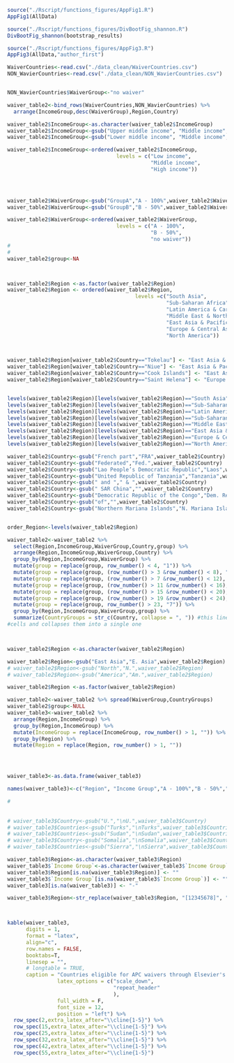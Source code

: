 
```r
source("./Rscript/functions_figures/AppFig1.R") 
AppFig1(AllData)
```


```r
source("./Rscript/functions_figures/DivBootFig_shannon.R") 
DivBootFig_shannon(bootstrap_results)
```


```r
source("./Rscript/functions_figures/AppFig3.R") 
AppFig3(AllData,"author_first")
```

\newpage
\blandscape
```r
WaiverCountries<-read.csv("./data_clean/WaiverCountries.csv")
NON_WavierCountries<-read.csv("./data_clean/NON_WavierCountries.csv")


NON_WavierCountries$WaiverGroup<-"no waiver"

waiver_table2<-bind_rows(WaiverCountries,NON_WavierCountries) %>% 
  arrange(IncomeGroup,desc(WaiverGroup),Region,Country) 

waiver_table2$IncomeGroup<-as.character(waiver_table2$IncomeGroup)
waiver_table2$IncomeGroup<-gsub("Upper middle income", "Middle income",waiver_table2$IncomeGroup)
waiver_table2$IncomeGroup<-gsub("Lower middle income", "Middle income",waiver_table2$IncomeGroup)

waiver_table2$IncomeGroup<-ordered(waiver_table2$IncomeGroup, 
                                   levels = c("Low income",
                                              "Middle income",
                                              "High income"))

  


waiver_table2$WaiverGroup<-gsub("GroupA","A - 100%",waiver_table2$WaiverGroup)
waiver_table2$WaiverGroup<-gsub("GroupB","B - 50%",waiver_table2$WaiverGroup)

waiver_table2$WaiverGroup<-ordered(waiver_table2$WaiverGroup, 
                                   levels = c("A - 100%",
                                              "B - 50%",
                                              "no waiver"))
# 
# 
waiver_table2$group<-NA



waiver_table2$Region <-as.factor(waiver_table2$Region)
waiver_table2$Region <- ordered(waiver_table2$Region, 
                                         levels =c("South Asia",
                                                   "Sub-Saharan Africa",
                                                   "Latin America & Caribbean",
                                                   "Middle East & North Africa",
                                                   "East Asia & Pacific",
                                                   "Europe & Central Asia",
                                                   "North America"))



waiver_table2$Region[waiver_table2$Country=="Tokelau"] <- "East Asia & Pacific"
waiver_table2$Region[waiver_table2$Country=="Niue"] <- "East Asia & Pacific"
waiver_table2$Region[waiver_table2$Country=="Cook Islands"] <- "East Asia & Pacific"
waiver_table2$Region[waiver_table2$Country=="Saint Helena"] <- "Europe & Central Asia"


levels(waiver_table2$Region)[levels(waiver_table2$Region)=="South Asia"] <- "1South Asia"
levels(waiver_table2$Region)[levels(waiver_table2$Region)=="Sub-Saharan Africa"] <- "2Sub-Saharan Africa"
levels(waiver_table2$Region)[levels(waiver_table2$Region)=="Latin America & Caribbean"] <- "3Latin America & Caribbean"
levels(waiver_table2$Region)[levels(waiver_table2$Region)=="Sub-Saharan Africa"] <- "4Sub-Saharan Africa"
levels(waiver_table2$Region)[levels(waiver_table2$Region)=="Middle East & North Africa"] <- "5Middle East & North Africa"
levels(waiver_table2$Region)[levels(waiver_table2$Region)=="East Asia & Pacific"] <- "6East Asia & Pacific"
levels(waiver_table2$Region)[levels(waiver_table2$Region)=="Europe & Central Asia"] <- "7Europe & Central Asia"
levels(waiver_table2$Region)[levels(waiver_table2$Region)=="North America"] <- "8North America"

waiver_table2$Country<-gsub("French part","FRA",waiver_table2$Country)
waiver_table2$Country<-gsub("Federated","Fed.",waiver_table2$Country)
waiver_table2$Country<-gsub("Lao People’s Democratic Republic","Laos",waiver_table2$Country)
waiver_table2$Country<-gsub("United Republic of Tanzania","Tanzania",waiver_table2$Country)
waiver_table2$Country<-gsub(" and "," & ",waiver_table2$Country)
waiver_table2$Country<-gsub(" SAR China","",waiver_table2$Country)
waiver_table2$Country<-gsub("Democratic Republic of the Congo","Dem. Repub. Congo",waiver_table2$Country)
waiver_table2$Country<-gsub("of","",waiver_table2$Country)
waiver_table2$Country<-gsub("Northern Mariana Islands","N. Mariana Islands",waiver_table2$Country)


order_Region<-levels(waiver_table2$Region)

waiver_table2<-waiver_table2 %>%
  select(Region,IncomeGroup,WaiverGroup,Country,group) %>% 
  arrange(Region,IncomeGroup,WaiverGroup,Country) %>% 
  group_by(Region,IncomeGroup,WaiverGroup) %>% 
  mutate(group = replace(group, row_number() < 4, "1")) %>%
  mutate(group = replace(group, (row_number() > 3 &row_number() < 8), "2")) %>%
  mutate(group = replace(group, (row_number() > 7 &row_number() < 12), "3")) %>%
  mutate(group = replace(group, (row_number() > 11 &row_number() < 16), "4")) %>%
  mutate(group = replace(group, (row_number() > 15 &row_number() < 20), "5")) %>%
  mutate(group = replace(group, (row_number() > 19 &row_number() < 24), "6")) %>%
  mutate(group = replace(group, row_number() > 23, "7")) %>%
  group_by(Region,IncomeGroup,WaiverGroup,group) %>%
  summarize(CountryGroups = str_c(Country, collapse = ", ")) #this line takes the individual
#cells and collapses them into a single one



waiver_table2$Region <-as.character(waiver_table2$Region)

waiver_table2$Region<-gsub("East Asia","E. Asia",waiver_table2$Region)
# waiver_table2$Region<-gsub("North","N.",waiver_table2$Region)
# waiver_table2$Region<-gsub("America","Am.",waiver_table2$Region)

waiver_table2$Region <-as.factor(waiver_table2$Region)

waiver_table2<-waiver_table2 %>% spread(WaiverGroup,CountryGroups)
waiver_table2$group<-NULL
waiver_table3<-waiver_table2 %>%
  arrange(Region,IncomeGroup) %>% 
  group_by(Region,IncomeGroup) %>% 
  mutate(IncomeGroup = replace(IncomeGroup, row_number() > 1, "")) %>% 
  group_by(Region) %>% 
  mutate(Region = replace(Region, row_number() > 1, "")) 




waiver_table3<-as.data.frame(waiver_table3)

names(waiver_table3)<-c("Region", "Income Group","A - 100%","B - 50%","no waiver")

# 
 
 
# waiver_table3$Country<-gsub("U.","\nU.",waiver_table3$Country)
# waiver_table3$Countries<-gsub("Turks","\nTurks",waiver_table3$Countries)
# waiver_table3$Countries<-gsub("Sudan","\nSudan",waiver_table3$Countries)
# waiver_table3$Country<-gsub("Somalia","\nSomalia",waiver_table3$Country)
# waiver_table3$Countries<-gsub("Sierra","\nSierra",waiver_table3$Countries)

waiver_table3$Region<-as.character(waiver_table3$Region)
waiver_table3$`Income Group`<-as.character(waiver_table3$`Income Group`)
waiver_table3$Region[is.na(waiver_table3$Region)] <- ""
waiver_table3$`Income Group`[is.na(waiver_table3$`Income Group`)] <- ""
waiver_table3[is.na(waiver_table3)] <- "-"

waiver_table3$Region<-str_replace(waiver_table3$Region, "[12345678]", "")



kable(waiver_table3,
      digits = 1, 
      format = "latex", 
      align="c",
      row.names = FALSE, 
      booktabs=T,
      linesep = "", 
      # longtable = TRUE,
      caption = "Countries eligible for APC waivers through Elsevier's 'Research4Life' program by World Bank Global Region and Income Group.") %>% kable_styling(bootstrap_options = c("hover"),
                latex_options = c("scale_down",
                                  "repeat_header"
                                  ),
                full_width = F,
                font_size = 12,
                position = "left") %>% 
  row_spec(2,extra_latex_after="\\cline{1-5}") %>% 
  row_spec(15,extra_latex_after="\\cline{1-5}") %>% 
  row_spec(25,extra_latex_after="\\cline{1-5}") %>% 
  row_spec(32,extra_latex_after="\\cline{1-5}") %>% 
  row_spec(42,extra_latex_after="\\cline{1-5}") %>% 
  row_spec(55,extra_latex_after="\\cline{1-5}")
```
\elandscape
